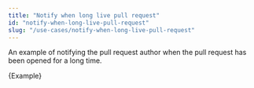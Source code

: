 ---
title: "Notify when long live pull request"
id: "notify-when-long-live-pull-request"
slug: "/use-cases/notify-when-long-live-pull-request"
---


An example of notifying the pull request author when the pull request has been opened for a long time.

<CodeBlock language="yml" title="reviewpad.yml">{Example}</CodeBlock>

